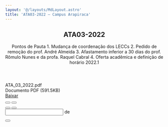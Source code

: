 ```yaml
---
layout: '@/layouts/MdLayout.astro'
title: 'ATA03-2022 — Campus Arapiraca'
---
```



<span></span>
<article id="content">
<header>

<h1>
         ATA03-2022
        </h1>

<p class="lead">
         Pontos de Pauta 1.  Mudança de coordenação dos LECCs 2.  Pedido de remoção do prof. André Almeida  3.  Afastamento inferior a 30 dias do prof. Rômulo Nunes e da profa. Raquel Cabral 4.  Oferta acadêmica e definição de horário 2022.1
        </p>

</header>
<div id="viewlet-above-content-body">
</div>
<div id="content-core">
<div id="fileview">
<div class="head">
<div class="name">
<div class="details" style="display:inline-block; padding:0">
            ATA_03_2022.pdf
            <br/>
            Documento PDF
                            (591.5KB)
           </div>
</div>
<a class="btn btn-more-blue float-end" href="https://arapiraca.ufal.br/graduacao/ciencia-da-computacao/documentos/atas-do-colegiado-e-nde/colegiado/2022/copy2_of_ata_01_2022.pdf/%40%40download/file/ATA_03_2022.pdf">
           Baixar
          </a>
</div>
<div id="canvas-container">
<i class="fa-solid fa-rotate fa-spin">
</i>
<canvas data-src="https://arapiraca.ufal.br/graduacao/ciencia-da-computacao/documentos/atas-do-colegiado-e-nde/colegiado/2022/copy2_of_ata_01_2022.pdf/@@download/file/ATA_03_2022.pdf" id="pdf-viewer">
</canvas>
<div class="controle">
<button class="btn" id="prev" title="Página anterior" type="button">
<i aria-hidden="true" class="fa fa-chevron-left">
</i>
</button>
<button class="btn" id="next" title="Pŕoxima página" type="button">
<i aria-hidden="true" class="fa fa-chevron-right">
</i>
</button>
</div>
</div>
<div class="foot">
<div class="zoom">
<button id="zoom_out" title="Reduzir">
<i aria-hidden="true" class="fa fa-minus">
</i>
</button>
<button id="zoom_in" title="Ampliar">
<i aria-hidden="true" class="fa fa-plus">
</i>
</button>
</div>
<span id="scale">
</span>
<form action="." id="form-page">
<input id="page_num"/>
<span>
            de
           </span>
<span id="page_count">
</span>
</form>
<button id="toggle-screen" title="Alternar tela cheia">
<span aria-hidden="true" class="fa fa-expand">
</span>
</button>
</div>
</div>
</div>
<div id="viewlet-below-content-body">
</div>
</article>